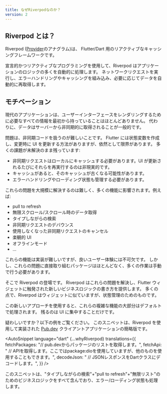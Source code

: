 ```yaml
---
title: なぜRiverpodなのか？
version: 2
---
```



## Riverpod とは？

Riverpod ([Provider](https://pub.dev/packages/provider)のアナグラム)は、
Flutter/Dart 用のリアクティブなキャッシングフレームワークです。

宣言的かつリアクティブなプログラミングを使用して、Riverpod はアプリケーションのロジックの多くを自動的に処理します。
ネットワークリクエストを実行し、エラーハンドリングやキャッシングを組み込み、必要に応じてデータを自動的に再取得します。

## モチベーション

現代のアプリケーションは、ユーザーインターフェースをレンダリングするために必要なすべての情報を最初から持っていることはほとんどありません。
代わりに、データはサーバーから非同期的に取得されることが一般的です。

問題は、非同期コードを扱うのが難しいことです。
Flutter には状態変数を作成し、変更時に UI を更新する方法がありますが、依然として限界があります。
多くの課題が未解決のまま残っています:

- 非同期リクエストはローカルにキャッシュする必要があります。UI が更新されるたびにそれらを再実行するのは非現実的です。
- キャッシュがあると、そのキャッシュが古くなる可能性があります。
- エラーハンドリングやローディング状態も管理する必要があります。

これらの問題を大規模に解決するのは難しく、多くの機能に影響されます。例えば:

- pull to refresh
- 無限スクロール/スクロール時のデータ取得
- タイプしながらの検索
- 非同期リクエストのデバウンス
- 使用しなくなった非同期リクエストのキャンセル
- 楽観的 UI
- オフラインモード
- ...

これらの機能は実装が難しいですが、良いユーザー体験には不可欠です。
しかし、これらの問題に直接取り組むパッケージはほとんどなく、多くの作業は手動で行う必要があります。

そこで Riverpod の登場です。
Riverpod はこれらの問題を解決し、Flutter ウィジェットに触発された新しいビジネスロジックの書き方を提供します。
多くの点で、Riverpod はウィジェットに似ていますが、状態管理のためのものです。

この新しいアプローチを使用すると、これらの複雑な機能の大部分はデフォルトで処理されます。
残るのは UI に集中することだけです。

疑わしいですか？以下の例をご覧ください。
このスニペットは、Riverpod を使用して実装された [Pub.dev](https://github.com/rrousselGit/riverpod/tree/master/examples/pub) クライアントアプリケーションの簡略版です。

<AutoSnippet
  language="dart"
  {...whyRiverpod}
  translations={{
    fetchPackages: "// pub.devからパッケージのリストを取得します。",
    fetchApi:
      "  // APIを取得します。ここではpackage:dioを使用していますが、他のものを使用することもできます。",
    decodeJson: "  // JSONレスポンスをDartクラスにデコードします。",
  }}
/>

このスニペットは、"タイプしながらの検索"+"pull to refresh"+"無限リスト"のためのビジネスロジックをすべて含んでおり、エラー/ローディング状態も処理します。
